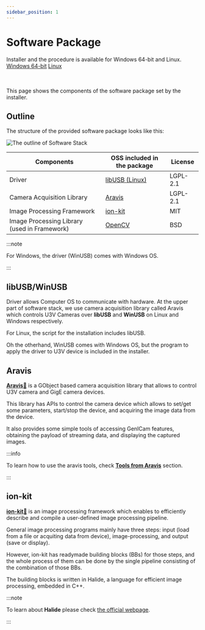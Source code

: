 ```yaml
---
sidebar_position: 1
---
```


# Software Package




<div class="jsx-section">
Installer and the procedure is available for Windows 64-bit and Linux.
<div class="board">
<a class="card on-board-2" href="windows">Windows 64-bit</a>
<a class="card on-board-2" href="linux">Linux</a>
</div></div>
<br></br>

This page shows the components of the software package set by the installer. 

## Outline

The structure of the provided software package looks like this:

![The outline of Software Stack](./img/generic-sw-stack.png)

| Components | OSS included in the package | License |
| --------   | ------- | ------- |
| Driver | [libUSB (Linux)](#libusbwinusb) | LGPL-2.1 |
| Camera Acquisition Library | [Aravis](#aravis) | LGPL-2.1 |
| Image Processing Framework | [ion-kit](#ion-kit) | MIT |
| Image Processing Library (used in Framework) | [OpenCV](https://opencv.org/) | BSD |

:::note

For Windows, the driver (WinUSB) comes with Windows OS.

:::

## libUSB/WinUSB

Driver allows Computer OS to communicate with hardware. At the upper part of software stack, we use camera acquisition library called Aravis which controls U3V Cameras over **libUSB** and **WinUSB** on Linux and Windows respectively.

For Linux, the script for the installation includes libUSB.

Oh the otherhand, WinUSB comes with Windows OS, but the program to apply the driver to U3V device is included in the installer.

## Aravis

[**Aravis**&#128279;](https://aravisproject.github.io/aravis/) is a GObject based camera acquisition library that allows to control U3V camera and GigE camera devices. 

This library has APIs to control the camera device which allows to set/get some parameters, start/stop the device, and acquiring the image data from the device.

It also provides some simple tools of accessing GenICam features, obtaining the payload of streaming data, and displaying the captured images.

:::info

To learn how to use the aravis tools, check **[Tools from Aravis](docs/external/aravis/arv-tools.md)** section.

:::

## ion-kit

[**ion-kit**&#128279;](https://github.com/fixstars/ion-kit) is an image processing framework which enables to efficiently describe and compile a user-defined image processing pipeline. 

General image processing programs mainly have three steps: input (load from a file or acquiting data from device), image-processing, and output (save or display).

However, ion-kit has readymade building blocks (BBs) for those steps, and the whole process of them can be done by the single pipeline consisting of the combination of those BBs. 

The building blocks is written in Halide, a language for efficient image processing, embedded in C++. 

:::note

To learn about **Halide** please check [the official webpage](https://halide-lang.org/).

:::